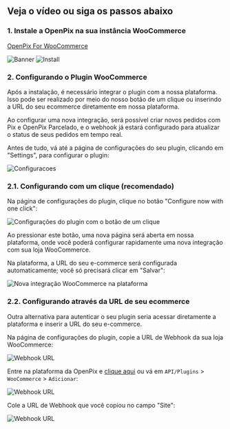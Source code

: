 
## Veja o vídeo ou siga os passos abaixo

<Embed url='https://youtu.be/iE_O4sJ9gVM' />

### 1. Instale a OpenPix na sua instância WooCommerce

[OpenPix For WooCommerce](https://wordpress.org/plugins/openpix-for-woocommerce/)

![Banner](/img/ecommerce/woocommerce-banner.png)
![Install](/img/ecommerce/woocommerce-plugin-install.png)

### 2. Configurando o Plugin WooCommerce

Após a instalação, é necessário integrar o plugin com a nossa plataforma. Isso pode ser realizado por meio do nosso botão de um clique ou inserindo a URL do seu ecommerce diretamente em nossa plataforma.

Ao configurar uma nova integração, será possível criar novos pedidos com Pix e OpenPix Parcelado, e o webhook já estará configurado para atualizar o status de seus pedidos em tempo real.

Antes de tudo, vá até a página de configurações do seu plugin, clicando em "Settings", para configurar o plugin:

![Configuracoes](/img/ecommerce/woocommerce/woocommerce-plugin-settings.png)

### 2.1. Configurando com um clique (recomendado)

Na página de configurações do plugin, clique no botão "Configure now with one click":

![Configurações do plugin com o botão de um clique](../__assets__/woocommerce-admin-1click.png)

Ao pressionar este botão, uma nova página será aberta em nossa plataforma, onde você poderá configurar rapidamente uma nova integração com sua loja WooCommerce.

Na plataforma, a URL do seu e-commerce será configurada automaticamente; você só precisará clicar em "Salvar":

![Nova integração WooCommerce na plataforma](../__assets__/woocommerce-save-platform-integration.png)

### 2.2. Configurando através da URL de seu ecommerce

Outra alternativa para autenticar o seu plugin seria acessar diretamente a plataforma e inserir a URL do seu e-commerce.

Na página de configurações do plugin, copie a URL de Webhook da sua loja WooCommerce:

![Webhook URL](/img/ecommerce/woocommerce/woocommerce-plugin-webhook.png)

Entre na plataforma da OpenPix e [clique aqui](https://app.woovi.com/home/applications/woocommerce/add/oneclick) ou vá em `API/Plugins` > `WooCommerce` > `Adicionar`:

![Webhook URL](/img/ecommerce/woocommerce/woocommerce-plugin-tutorial-card.png)

Cole a URL de Webhook que você copiou no campo "Site":

![Webhook URL](/img/ecommerce/woocommerce/woocommerce-plugin-tutorial.png)
